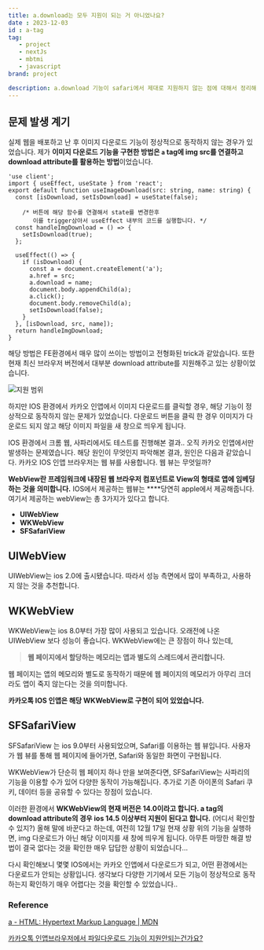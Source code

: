 ```yaml
---
title: a.download는 모두 지원이 되는 거 아니었나요?
date : 2023-12-03
id : a-tag
tag: 
   - project
   - nextJs
   - mbtmi
   - javascript
brand: project

description: a.download 기능이 safari에서 제대로 지원하지 않는 점에 대해서 정리해보았습니다.
---
```


## 문제 발생 계기

실제 웹을 배포하고 난 후 이미지 다운로드 기능이 정상적으로 동작하지 않는 경우가 있었습니다. 제가 **이미지 다운로드 기능을 구현한 방법은 `a` tag에 img src를 연결하고 download attribute를 활용하는 방법**이었습니다. 

```tsx
'use client';
import { useEffect, useState } from 'react';
export default function useImageDownload(src: string, name: string) {
  const [isDownload, setIsDownload] = useState(false);

	/* 버튼에 해당 함수를 연결해서 state를 변경한후 
	   이를 trigger삼아서 useEffect 내부의 코드를 실행합니다. */
  const handleImgDownload = () => {
    setIsDownload(true);
  };

  useEffect(() => {
    if (isDownload) {
      const a = document.createElement('a');
      a.href = src;
      a.download = name;
      document.body.appendChild(a);
      a.click();
      document.body.removeChild(a);
      setIsDownload(false);
    }
  }, [isDownload, src, name]);
  return handleImgDownload;
}
```

해당 방법은 FE환경에서 매우 많이 쓰이는 방법이고 전형화된 trick과 같았습니다.  또한 현재 최신 브라우저 버전에서 대부분 download attribute를 지원해주고 있는 상황이었습니다. 

![지원 범위](/images/a-download/Untitled.png)

하지만 IOS 환경에서 카카오 인앱에서 이미지 다운로드를 클릭할 경우, 해당 기능이 정상적으로 동작하지 않는 문제가 있었습니다. 다운로드 버튼을 클릭 한 경우 이미지가 다운로드 되지 않고 해당 이미지 파일을 새 창으로 띄우게 됩니다. 

IOS 환경에서 크롬 웹, 사파리에서도 테스트를 진행해본 결과.. 오직 카카오 인앱에서만 발생하는 문제였습니다. 해당 원인이 무엇인지 파악해본 결과, 원인은 다음과 같았습니다.  카카오 IOS 인앱 브라우저는 웹 뷰를 사용합니다. 웹 뷰는 무엇일까? 

**WebView란 프레임워크에 내장된 웹 브라우저 컴포넌트로 View의 형태로 앱에 임베딩하는 것을 의미합니다.** IOS에서 제공하는 웹뷰는 ****당연히 apple에서 제공해줍니다. 여기서 제공하는 webView는 총 3가지가 있다고 합니다. 

- **UIWebView**
- **WKWebView**
- **SFSafariView**

## UIWebView

UIWebView는 ios 2.0에 출시됐습니다. 따라서 성능 측면에서 많이 부족하고, 사용하지 않는 것을 추천합니다.

## WKWebView

WKWebView는 ios 8.0부터 가장 많이 사용되고 있습니다.  오래전에 나온 UIWebView 보다 성능이 좋습니다. WKWebView에는 큰 장점이 하나 있는데,

> **웹 페이지에서 할당하는 메모리는 앱과 별도의 스레드에서 관리합니다.**
> 

 웹 페이지는 앱의 메모리와 별도로 동작하기 때문에 웹 페이지의 메모리가 아무리 크더라도 앱이 죽지 않는다는 것을 의미합니다.

**카카오톡 IOS 인앱은 해당 WKWebView로 구현이 되어 있었습니다.**

## SFSafariView

SFSafariView 는 ios 9.0부터 사용되었으며, Safari를 이용하는 웹 뷰입니다. 사용자가 웹 뷰를 통해 웹 페이지에 들어가면, Safari와 동일한 화면이 구현됩니다.

WKWebView가 단순히 웹 페이지 하나 만을 보여준다면, SFSafariView는 사파리의 기능을 이용할 수가 있어 다양한 동작이 가능해집니다. 추가로 기존 아이폰의 Safari 쿠키, 데이터 등을 공유할 수 있다는 장점이 있습니다. 

이러한 환경에서 **WKWebView의 현재 버전은 14.0이라고 합니다. a tag의 download attribute의 경우 ios 14.5 이상부터 지원이 된다고 합니다.** (어디서 확인할 수 있지?) 올해 말에 바꾼다고 하는데, 여전히 12월 17일 현재 상황 위의 기능을 실행하면, img 다운로드가 아닌 해당 이미지를 새 창에 띄우게 됩니다. 아무튼 마땅한 해결 방법이 결국 없다는 것을 확인한 매우 답답한 상황이 되었습니다… 

다시 확인해보니 몇몇 IOS에서는 카카오 인앱에서 다운로드가 되고, 어떤 환경에서는 다운로드가 안되는 상황입니다. 생각보다 다양한 기기에서 모든 기능이 정상적으로 동작하는지 확인하기 매우 어렵다는 것을 확인할 수 있었습니다.. 

### Reference

[a - HTML: Hypertext Markup Language | MDN](https://developer.mozilla.org/ko/docs/Web/HTML/Element/a#브라우저_호환성)

[카카오톡 인앱브라우저에서 파일다운로드 기능이 지원안되는건가요?](https://devtalk.kakao.com/t/topic/128291/6)